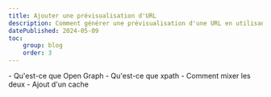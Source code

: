 ```yaml
---
title: Ajouter une prévisualisation d'URL
description: Comment générer une prévisualisation d'une URL en utilisant Open Graph et xpath.
datePublished: 2024-05-09
toc:
    group: blog
    order: 3
---
```


<Toc group="blog" />

<Wip>
    - Qu'est-ce que Open Graph
    - Qu'est-ce que xpath
    - Comment mixer les deux
    - Ajout d'un cache
</Wip>
